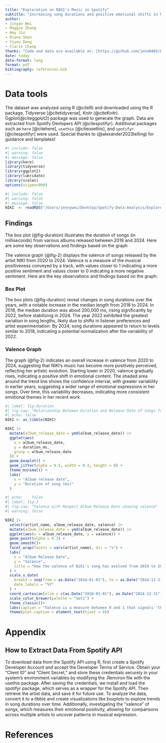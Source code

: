 ```yaml
---
title: "Exploration on NIKI's Music in Spotify"
subtitle: "Increasing song durations and positive emotional shifts in NIKI's music from 2018 to 2024."
author: 
- Jinyan Wei
- Maggie Zhang
- Amy Jin
- Diana Shen
- Yiyue Deng
- Clarie Chang 
thanks: "Code and data are available at: [https://github.com/jeno0403/Explore_Spotify_Data.git]"
date: today
date-format: long
format: pdf
bibliography: references.bib
---
```


# Data tools

The dataset was analyzed using R (@citeR) and downloaded using the R package, Tidyverse [@citetidyverse], Knitr (@citeKnitr). Ggplot(@citeggplot2) package was used to generate the graph. Data are extracted from Spotify Devlopers API (@citespotifyr). Additional packages such as `here` [@citehere], `usethis` [@citeusethis], and `spotifyr` [@citespotifyr] were used. Special thanks to (@alexander2023telling) for guidance and templates!

```r
#| include: false
#| warning: false
#| message: false
library(here)
library(tidyverse)
library(ggplot2)
library(lubridate)
library(scales)
options(scipen=999)
```

```r
#| include: false
#| warning: false
#| message: false
NIKI  <- readRDS("/Users/jennywei/Desktop/Spotify-Data-Analysis/Explore_Spotify_Data/data/00-raw_data/niki.rds")
```


## Findings 

The box plot (@fig-duration) illustrates the duration of songs (in milliseconds) from various albums released between 2018 and 2024. Here are some key observations and findings based on the graph

The valence graph (@fig-2) displays the valence of songs released by the artist NIKI from 2020 to 2024. Valence is a measure of the musical positiveness conveyed by a track, with values closer to 1 indicating a more positive sentiment and values closer to 0 indicating a more negative sentiment. Here are the key observations and findings based on the graph:


### Box Plot 

The box plots (@fig-duration) reveal changes in song durations over the years, with a notable increase in the median length from 2018 to 2024. In 2018, the median duration was about 200,000 ms, rising significantly by 2022, before stabilizing in 2024. The year 2022 exhibited the greatest variation in song lengths, likely due to shifts in listener preferences and artist experimentation. By 2024, song durations appeared to return to levels similar to 2018, indicating a potential normalization after the variability of 2022.

### Valence Graph 

The graph (@fig-2) indicates an overall increase in valence from 2020 to 2024, suggesting that NIKI's music has become more positively perceived, reflecting her artistic evolution. Starting lower in 2020, valence gradually rises, indicating a positive shift in emotional content. The shaded area around the trend line shows the confidence interval, with greater variability in earlier years, suggesting a wider range of emotional expressions in her songs. Over time, this variability decreases, indicating more consistent emotional themes in her recent work.


```r
#| label: fig-duration
#| fig-cap: "Relationship Between Duration and Release Date of Songs from NIKI"
#| echo: false
NIKI <- as_tibble(NIKI)

NIKI |>
  mutate(album_release_date = ymd(album_release_date)) |>
  ggplot(aes(
    x = album_release_date,
    y = duration_ms,
    group = album_release_date
  )) +
  geom_boxplot() +
  geom_jitter(alpha = 0.5, width = 0.3, height = 0) +
  theme_minimal() +
  labs(
    x = "Album release date",
    y = "Duration of song (ms)"
  )
```
```r
#| echo:    false
#| label: fig-2
#| fig-cap: "Valence with Respect Album Release Date showing valence"
#| warning: false

NIKI |>
  select(artist_name, album_release_date, valence) |>
  mutate(album_release_date = ymd(album_release_date)) |> 
  ggplot(aes(x = album_release_date, y = valence)) +
  geom_point(alpha = 0.3) +
  geom_smooth()+
  facet_wrap(facets = vars(artist_name), dir = "v") +
  labs(
    x = "Album Release Date",
    y = "Valence",
    title = "How the valence of Niki's song has evolved from 2019 to 2024."
  ) +
  scale_x_date(
    breaks = seq(from = as.Date("2018-01-01"), to = as.Date("2024-12-31"), by = "1 year"),
    date_labels = "%Y"
  ) +
  coord_cartesian(xlim = c(as.Date("2018-01-01"), as.Date("2024-12-31"))) +
  scale_color_brewer(palette = "Set1") +
  theme_classic()+
  labs(caption = "Valence is a measure between 0 and 1 that signals 'the musical positiveness' of the track; higher values are more positive.") +
  theme(plot.caption = element_text(hjust = 0))

```

# Appendix

## How to Extract Data From Spotify API
To download data from the Spotify API using R, first create a Spotify Developer Account and accept the Developer Terms of Service. Obtain your "Client ID" and "Client Secret," and store these credentials securely in your system's environment variables by modifying the .Renviron file with the usethis package. After saving the credentials, we install and load the spotifyr package, which serves as a wrapper for the Spotify API. Then retrieve the artist data, and save it for future use. To analyze the data, convert it to a tibble and create visualizations like boxplots to explore trends in song durations over time. Additionally, investigating the "valence" of songs, which measures their emotional positivity, allowing for comparisons across multiple artists to uncover patterns in musical expression.

\newpage

# References